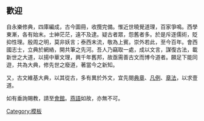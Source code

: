 == 歡迎 ==
自永樂修典，四庫編成，古今圖冊，收攬完備。惟近世曉覺道理，百家爭鳴。西學東漸，各有始末。士紳茫茫，遠不及逮。疑古者眾，怨舊者多。於是斥逐儒術，貶抑性理。殷周之明，莫非妖言；泰西末流，敬為上賓。崇外若此，至今百年。會西國志士，立典於網絡，開共筆之先河。吾人乃竊取一處，成以文言，謀復古法，載新世之大道，以揚中華文理，興千年舊邦，故亟需善古文而博今道者。願足下能同遊，共為大典，修先世之廢道，著當今之新知。

又，古文維基大典，以其從古，多有異於外文，宜先閱[[維基大典:五柱|典章]]、[[Help:凡例|凡例]]、[[維基大典:章法|章法]]，以求壹道。

如有垂詢賜教，請至[[維基大典:會館|會館]]。[[維基大典:燕語閣|燕語]]如故，亦無不可。
<noinclude>[[Category:模板]]</noinclude>
